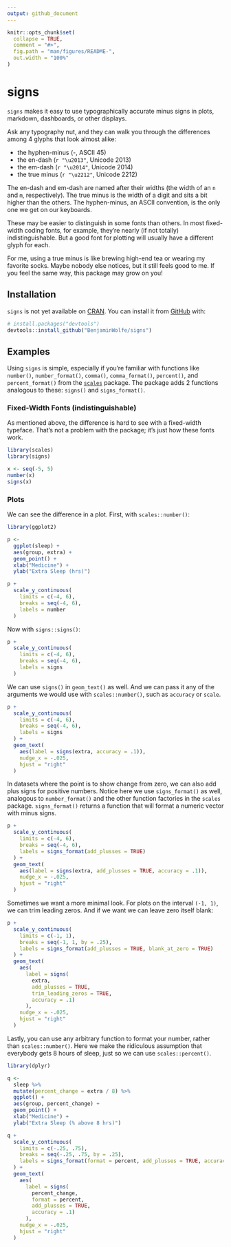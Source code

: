 ```yaml
---
output: github_document
---
```


<!-- README.md is generated from README.Rmd. Please edit that file -->

```r
knitr::opts_chunk$set(
  collapse = TRUE,
  comment = "#>",
  fig.path = "man/figures/README-",
  out.width = "100%"
)
```

# signs

<!-- badges: start -->
<!-- badges: end -->

`signs` makes it easy to use typographically accurate minus signs
in plots, markdown, dashboards, or other displays.

Ask any typography nut, and they can walk you through the differences
among 4 glyphs that look almost alike:

* the hyphen-minus (-, ASCII 45)
* the en-dash (`r "\u2013"`, Unicode 2013)
* the em-dash (`r "\u2014"`, Unicode 2014)
* the true minus (`r "\u2212"`, Unicode 2212)

The en-dash and em-dash are named after their widths
(the width of an `n` and `m`, respectively).
The true minus is the width of a digit and sits a bit higher than the others.
The hyphen-minus, an ASCII convention, is the only one we get on our keyboards.

These may be easier to distinguish in some fonts than others.
In most fixed-width coding fonts, for example,
they're nearly (if not totally) indistinguishable.
But a good font for plotting will usually have a different glyph for each.

For me, using a true minus is like brewing high-end tea
or wearing my favorite socks.
Maybe nobody else notices, but it still feels good to me.
If you feel the same way, this package may grow on you!

## Installation

`signs` is not yet available on [CRAN](https://CRAN.R-project.org).
You can install it from [GitHub](https://github.com/BenjaminWolfe/signs) with:

``` r
# install.packages("devtools")
devtools::install_github("BenjaminWolfe/signs")
```

## Examples

Using `signs` is simple, especially if you're familiar
with functions like `number()`, `number_format()`,
`comma()`, `comma_format()`, `percent()`, and `percent_format()`
from the [`scales`](https://scales.r-lib.org/reference/number_format.html)
package.
The package adds 2 functions analogous to these: `signs()` and `signs_format()`.

### Fixed-Width Fonts (indistinguishable)

As mentioned above, the difference is hard to see with a fixed-width typeface.
That's not a problem with the package; it's just how these fonts work.

```r
library(scales)
library(signs)

x <- seq(-5, 5)
number(x)
signs(x)
```

### Plots

We can see the difference in a plot.
First, with `scales::number()`:

```r
library(ggplot2)

p <- 
  ggplot(sleep) +
  aes(group, extra) +
  geom_point() +
  xlab("Medicine") +
  ylab("Extra Sleep (hrs)")

p +
  scale_y_continuous(
    limits = c(-4, 6),
    breaks = seq(-4, 6),
    labels = number
  )
```

Now with `signs::signs()`:

```r
p +
  scale_y_continuous(
    limits = c(-4, 6),
    breaks = seq(-4, 6),
    labels = signs
  )
```

We can use `signs()` in `geom_text()` as well.
And we can pass it any of the arguments we would use with `scales::number()`,
such as `accuracy` or `scale`.

```r
p +
  scale_y_continuous(
    limits = c(-4, 6),
    breaks = seq(-4, 6),
    labels = signs
  ) +
  geom_text(
    aes(label = signs(extra, accuracy = .1)),
    nudge_x = -.025,
    hjust = "right"
  )
```

In datasets where the point is to show change from zero,
we can also add plus signs for positive numbers.
Notice here we use `signs_format()` as well,
analogous to `number_format()`
and the other function factories in the `scales` package.
`signs_format()` returns a function that will format a numeric vector
with minus signs.

```r
p +
  scale_y_continuous(
    limits = c(-4, 6),
    breaks = seq(-4, 6),
    labels = signs_format(add_plusses = TRUE)
  ) +
  geom_text(
    aes(label = signs(extra, add_plusses = TRUE, accuracy = .1)),
    nudge_x = -.025,
    hjust = "right"
  )
```

Sometimes we want a more minimal look.
For plots on the interval `(-1, 1)`, we can trim leading zeros.
And if we want we can leave zero itself blank:

```r
p +
  scale_y_continuous(
    limits = c(-1, 1),
    breaks = seq(-1, 1, by = .25),
    labels = signs_format(add_plusses = TRUE, blank_at_zero = TRUE)
  ) +
  geom_text(
    aes(
      label = signs(
        extra,
        add_plusses = TRUE,
        trim_leading_zeros = TRUE,
        accuracy = .1)
      ),
    nudge_x = -.025,
    hjust = "right"
  )
```

Lastly, you can use any arbitrary function to format your number,
rather than `scales::number()`.
Here we make the ridiculous assumption that everybody gets 8 hours of sleep,
just so we can use `scales::percent()`.

```r
library(dplyr)

q <- 
  sleep %>% 
  mutate(percent_change = extra / 8) %>% 
  ggplot() +
  aes(group, percent_change) +
  geom_point() +
  xlab("Medicine") +
  ylab("Extra Sleep (% above 8 hrs)")

q +
  scale_y_continuous(
    limits = c(-.25, .75),
    breaks = seq(-.25, .75, by = .25),
    labels = signs_format(format = percent, add_plusses = TRUE, accuracy = 1)
  ) +
  geom_text(
    aes(
      label = signs(
        percent_change,
        format = percent,
        add_plusses = TRUE,
        accuracy = .1)
      ),
    nudge_x = -.025,
    hjust = "right"
  )
```
